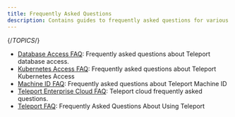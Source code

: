 ```yaml
---
title: Frequently Asked Questions
description: Contains guides to frequently asked questions for various Teleport features and use cases.
---
```


{/*TOPICS*/}

- [Database Access FAQ](database-access.mdx): Frequently asked questions about Teleport database access.
- [Kubernetes Access FAQ](kubernetes-access.mdx): Frequently asked questions about Teleport Kubernetes Access
- [Machine ID FAQ](machine-id.mdx): Frequently asked questions about Teleport Machine ID
- [Teleport Enterprise Cloud FAQ](cloud-hosting.mdx): Teleport cloud frequently asked questions.
- [Teleport FAQ](teleport-faq.mdx): Frequently Asked Questions About Using Teleport
